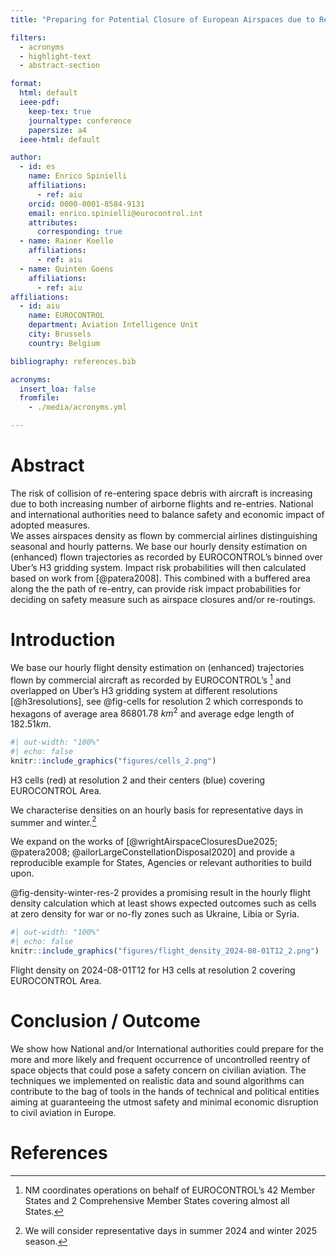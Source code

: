 ```yaml
---
title: "Preparing for Potential Closure of European Airspaces due to Re-entering Space Objects"

filters:
  - acronyms
  - highlight-text
  - abstract-section

format:
  html: default
  ieee-pdf:
    keep-tex: true
    journaltype: conference
    papersize: a4
  ieee-html: default

author:
  - id: es
    name: Enrico Spinielli
    affiliations:
      - ref: aiu
    orcid: 0000-0001-8584-9131
    email: enrico.spinielli@eurocontrol.int
    attributes:
      corresponding: true
  - name: Rainer Koelle
    affiliations: 
      - ref: aiu
  - name: Quinten Goens
    affiliations: 
      - ref: aiu
affiliations:
  - id: aiu
    name: EUROCONTROL
    department: Aviation Intelligence Unit
    city: Brussels
    country: Belgium

bibliography: references.bib

acronyms:
  insert_loa: false
  fromfile:
    - ./media/acronyms.yml

---
```


# Abstract
The risk of collision of re-entering space debris with aircraft is 
increasing due to both increasing number of airborne flights and
re-entries. National and international authorities need to balance
safety and economic impact of adopted measures.  
We asses airspaces density as flown by commercial airlines
distinguishing seasonal and hourly patterns.
We base our hourly density estimation on (enhanced) flown trajectories as
recorded by EUROCONTROL's \acr{NM} binned over Uber's H3
gridding system. Impact risk probabilities will then calculated based on work
from [@patera2008].
This combined with a buffered area along the the path of re-entry,
can provide risk impact probabilities for deciding on safety measure such as
airspace closures and/or re-routings.

# Introduction

We base our hourly flight density estimation on (enhanced) trajectories flown
by \acr{IFR} commercial aircraft as
recorded by EUROCONTROL's \acr{NM}[^1] and overlapped on Uber's H3
gridding system at different resolutions [@h3resolutions], see @fig-cells 
for resolution 2 which corresponds to hexagons of average area $86801.78\ km^2$
and average edge length of $182.51 km$.


::: {#fig-cells}

```r
#| out-width: "100%"
#| echo: false
knitr::include_graphics("figures/cells_2.png")
```

H3 cells (red) at resolution 2 and their centers (blue) covering EUROCONTROL Area.
:::


 

We characterise densities on an hourly basis for representative days
in summer and winter.[^2]


We expand on the works of [@wrightAirspaceClosuresDue2025; @patera2008; @ailorLargeConstellationDisposal2020] and
provide a reproducible example for States, Agencies or relevant authorities
to build upon.

[^1]: NM coordinates \acr{ATFCM} operations on behalf of EUROCONTROL's 42 Member States
and 2 Comprehensive Member States covering
almost all \acr{ECAC} States.

[^2]: We will consider representative days in \acr{IATA} summer 2024 
and winter 2025 season.


@fig-density-winter-res-2 provides a promising result in the hourly flight
density calculation which at least shows
expected outcomes such as cells at zero density for war or no-fly zones such as
Ukraine, Libia or Syria.

::: {#fig-density-winter-res-2}

```r
#| out-width: "100%"
#| echo: false
knitr::include_graphics("figures/flight_density_2024-08-01T12_2.png")
```

Flight density on 2024-08-01T12 for H3 cells at resolution 2 covering EUROCONTROL Area.
:::



# Conclusion / Outcome

We show how National and/or International authorities could prepare for the more and more likely and frequent occurrence of uncontrolled reentry of space objects that could pose a safety concern on civilian aviation.
The techniques we implemented on realistic data and sound algorithms can contribute to the bag of tools in the hands of technical and political entities aiming at guaranteeing the utmost safety and minimal economic disruption to civil aviation in Europe.




# References

::: {#refs}
:::
